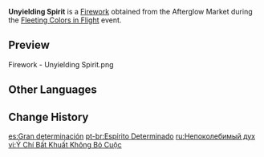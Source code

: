 {{Item Infobox
|id           = 223010
|image        = Item Unyielding Spirit.png
|type         = Fireworks
|rarity       = 3
|effect       = Color: Standard Model<br />Size: ×1.0<br />Height: 14<br />Rotation: 0&deg;
|description  = After visiting a neighboring state, a certain firework artisan from Liyue went on an unforgettable journey with a [[Bennett|certain adventure team leader]], thus basing this explosion's design off his favored gesture.
|source1      = [[Fleeting Colors in Flight]] Event Shop: [[Fleeting Colors in Flight#Afterglow Market Stage 1|Afterglow Market Stage 1]]
}}
'''Unyielding Spirit''' is a [[Firework]] obtained from the Afterglow Market during the [[Fleeting Colors in Flight]] event.

==Preview==
<gallery>
Firework - Unyielding Spirit.png
</gallery>

==Other Languages==
{{Other Languages
|en      = Unyielding Spirit
|zhs     = 千折不屈犹壮气
|zhs_rm  = Qiānzhébùqū Yóu Zhuàngqì
|zht     = 千折不屈猶壯氣
|zht_rm  = Qiānzhébùqū Yóu Zhuàngqì
|zh_tl   = Like a Strong Spirit, Unyielding in a Thousand Losses
|ja      = 挫けぬ壮健
|ja_rm   = Kujikenu Souken
|ja_tl   = 
|ko      = 백절불굴의 의지
|ko_rm   = Baekjeolbulgul-ui Uiji
|ko_tl   = 
|es      = Gran determinación
|es_tl   = 
|fr      = Détermination inflexible
|fr_tl   = Unyielding Determination
|ru      = Непоколебимый дух
|ru_tl   = 
|th      = จิตวิญญาณแห่งความกล้า
|th_rm   = 
|th_tl   = 
|vi      = Ý Chí Bất Khuất Không Bỏ Cuộc
|vi_tl   = 
|de      = Unbeugsamer Geist
|de_tl   = Unyielding Spirit
|id      = Unyielding Spirit
|pt      = Espírito Determinado
|pt_tl   = 
}}

==Change History==
{{Change History|2.4}}
[[es:Gran determinación]]
[[pt-br:Espírito Determinado]]
[[ru:Непоколебимый дух]]
[[vi:Ý Chí Bất Khuất Không Bỏ Cuộc]]